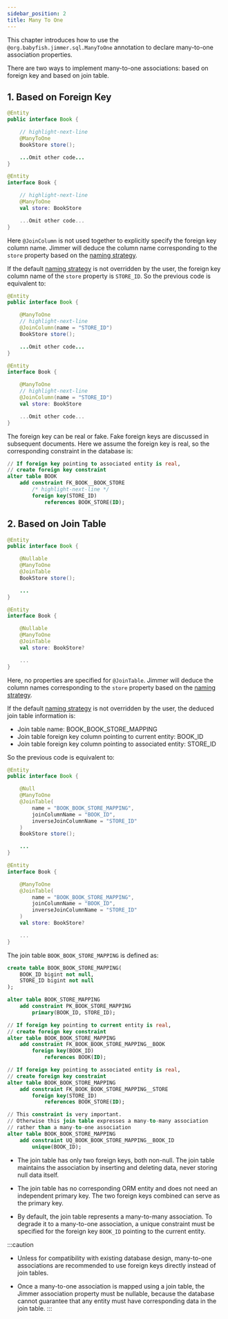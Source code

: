 ```yaml
---
sidebar_position: 2
title: Many To One
---
```



This chapter introduces how to use the `@org.babyfish.jimmer.sql.ManyToOne` annotation to declare many-to-one association properties.

There are two ways to implement many-to-one associations: based on foreign key and based on join table.

## 1. Based on Foreign Key

<Tabs groupId="language">
<TabItem value="java" label="Java">

```java title="Book.java"
@Entity
public interface Book {

    // highlight-next-line 
    @ManyToOne  
    BookStore store();

    ...Omit other code...
}
```

</TabItem>
<TabItem value="kotlin" label="Kotlin">

```kotlin title="Book.kt" 
@Entity
interface Book {

    // highlight-next-line
    @ManyToOne
    val store: BookStore

    ...Omit other code...
}
```

</TabItem>
</Tabs>

Here `@JoinColumn` is not used together to explicitly specify the foreign key column name. Jimmer will deduce the column name corresponding to the `store` property based on the [naming strategy](../naming-strategy).

If the default [naming strategy](../naming-strategy) is not overridden by the user, the foreign key column name of the `store` property is `STORE_ID`. So the previous code is equivalent to:

<Tabs groupId="language">
<TabItem value="java" label="Java">  

```java title="Book.java"
@Entity
public interface Book {

    @ManyToOne
    // highlight-next-line
    @JoinColumn(name = "STORE_ID")
    BookStore store();

    ...Omit other code... 
}
```

</TabItem>
<TabItem value="kotlin" label="Kotlin">

```kotlin title="Book.kt"
@Entity
interface Book {

    @ManyToOne
    // highlight-next-line
    @JoinColumn(name = "STORE_ID")
    val store: BookStore

    ...Omit other code...
}
```

</TabItem>
</Tabs>

The foreign key can be real or fake. Fake foreign keys are discussed in subsequent documents. Here we assume the foreign key is real, so the corresponding constraint in the database is:

```sql
// If foreign key pointing to associated entity is real, 
// create foreign key constraint
alter table BOOK  
    add constraint FK_BOOK__BOOK_STORE
        /* highlight-next-line */
        foreign key(STORE_ID)
            references BOOK_STORE(ID); 
```

## 2. Based on Join Table

<Tabs groupId="language">
<TabItem value="java" label="Java">

```java title="Book.java"
@Entity  
public interface Book {

    @Nullable
    @ManyToOne
    @JoinTable  
    BookStore store();

    ...
}
```

</TabItem>
<TabItem value="kotlin" label="Kotlin"> 

```kotlin title="Book.kt"  
@Entity
interface Book {

    @Nullable
    @ManyToOne
    @JoinTable
    val store: BookStore?

    ...
}
```

</TabItem>
</Tabs>

Here, no properties are specified for `@JoinTable`. Jimmer will deduce the column names corresponding to the `store` property based on the [naming strategy](../naming-strategy).

If the default [naming strategy](../naming-strategy) is not overridden by the user, the deduced join table information is:

-   Join table name: BOOK_BOOK_STORE_MAPPING
-   Join table foreign key column pointing to current entity: BOOK_ID
-   Join table foreign key column pointing to associated entity: STORE_ID

So the previous code is equivalent to:

<Tabs groupId="language">
<TabItem value="java" label="Java">

```java title="Book.java" 
@Entity
public interface Book {

    @Null
    @ManyToOne
    @JoinTable(
        name = "BOOK_BOOK_STORE_MAPPING",
        joinColumnName = "BOOK_ID",
        inverseJoinColumnName = "STORE_ID"
    )
    BookStore store();

    ...
}
```

</TabItem>
<TabItem value="kotlin" label="Kotlin">

```kotlin title="Book.kt"
@Entity
interface Book {

    @ManyToOne
    @JoinTable(
        name = "BOOK_BOOK_STORE_MAPPING",
        joinColumnName = "BOOK_ID",
        inverseJoinColumnName = "STORE_ID"
    )
    val store: BookStore?

    ...
}
```

</TabItem>
</Tabs>

The join table `BOOK_BOOK_STORE_MAPPING` is defined as:

```sql
create table BOOK_BOOK_STORE_MAPPING(
    BOOK_ID bigint not null,
    STORE_ID bigint not null
);

alter table BOOK_STORE_MAPPING
    add constraint PK_BOOK_STORE_MAPPING
        primary(BOOK_ID, STORE_ID);

// If foreign key pointing to current entity is real, 
// create foreign key constraint
alter table BOOK_BOOK_STORE_MAPPING  
    add constraint FK_BOOK_BOOK_STORE_MAPPING__BOOK
        foreign key(BOOK_ID)
            references BOOK(ID);

// If foreign key pointing to associated entity is real, 
// create foreign key constraint 
alter table BOOK_BOOK_STORE_MAPPING
    add constraint FK_BOOK_BOOK_STORE_MAPPING__STORE
        foreign key(STORE_ID)
            references BOOK_STORE(ID);

// This constraint is very important.
// Otherwise this join table expresses a many-to-many association 
// rather than a many-to-one association
alter table BOOK_BOOK_STORE_MAPPING
    add constraint UQ_BOOK_BOOK_STORE_MAPPING__BOOK_ID
        unique(BOOK_ID);
```

-   The join table has only two foreign keys, both non-null. The join table maintains the association by inserting and deleting data, never storing null data itself.

-   The join table has no corresponding ORM entity and does not need an independent primary key. The two foreign keys combined can serve as the primary key.

-   By default, the join table represents a many-to-many association. To degrade it to a many-to-one association, a unique constraint must be specified for the foreign key `BOOK_ID` pointing to the current entity. 

:::caution
-   Unless for compatibility with existing database design, many-to-one associations are recommended to use foreign keys directly instead of join tables.

-   Once a many-to-one association is mapped using a join table, the Jimmer association property must be nullable, because the database cannot guarantee that any entity must have corresponding data in the join table.
:::
